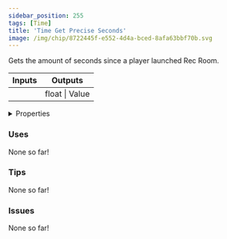 ```yaml
---
sidebar_position: 255
tags: [Time]
title: 'Time Get Precise Seconds'
image: /img/chip/8722445f-e552-4d4a-bced-8afa63bbf70b.svg
---
```


Gets the amount of seconds since a player launched Rec Room.



<IChip uuid="8722445f-e552-4d4a-bced-8afa63bbf70b"/>

<table><thead><tr><th>Inputs</th><th>Outputs</th></tr></thead><tbody><tr><td /><td>float | Value</td></tr></tbody></table>

<details>
  <summary>Properties</summary>
  <div>
    <div>
    <table>
      <tbody>
        <tr>
          <td>Is beta required?</td>
          <td>No</td>
        </tr>
        <tr>
          <td>Is chip a trolling risk?</td>
          <td>No</td>
        </tr>
        <tr>
          <td>Is chip a role assignment risk?</td>
          <td>No</td>
        </tr>
        <tr>
          <td>Chip UUID</td>
          <td>8722445f-e552-4d4a-bced-8afa63bbf70b</td>
        </tr>
        <tr>
          <td>Room availability</td>
          <td>Available everywhere</td>
        </tr>
      </tbody>
    </table>
    </div>
  </div>
</details>

### Uses

None so far!

### Tips

None so far!

### Issues

None so far!